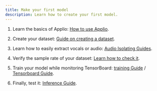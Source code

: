 ```yaml
---
title: Make your first model
description: Learn how to create your first model.
---
```


1. Learn the basics of Applio: [How to use Applio](/applio/beginners/interface).

2. Create your dataset: [Guide on creating a dataset](/applio/guides/create-datasets/how-create-datasets).

3. Learn how to easily extract vocals or audio: [Audio Isolating Guides](/applio/guides/audio-isolating/uvr).

4. Verify the sample rate of your dataset: [Learn how to check it](/applio/getting-started/audio-analyzer).

5. Train your model while monitoring TensorBoard: [training Guide](/applio/getting-started/training) / [Tensorboard Guide](/applio/getting-started/tensorboard).

6. Finally, test it: [Inference Guide](/applio/getting-started/download-models).